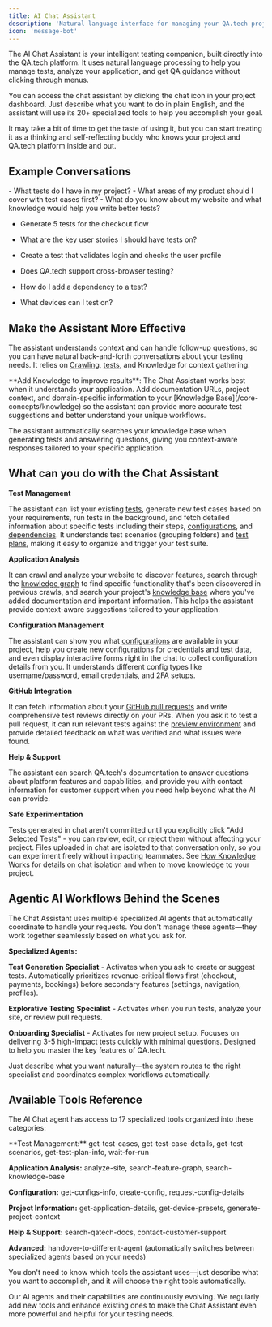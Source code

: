 ```yaml
---
title: AI Chat Assistant
description: 'Natural language interface for managing your QA.tech projects'
icon: 'message-bot'
---
```


The AI Chat Assistant is your intelligent testing companion, built directly into the QA.tech platform. It uses natural language processing to help you manage tests, analyze your application, and get QA guidance without clicking through menus.

You can access the chat assistant by clicking the chat icon in your project dashboard. Just describe what you want to do in plain English, and the assistant will use its 20+ specialized tools to help you accomplish your goal.

It may take a bit of time to get the taste of using it, but you can start treating it as a thinking and self-reflecting buddy who knows your project and QA.tech platform inside and out.

## Example Conversations

<Tip>
- What tests do I have in my project?
- What areas of my product should I cover with test cases first?
- What do you know about my website and what knowledge would help you write better tests?

- Generate 5 tests for the checkout flow
- What are the key user stories I should have tests on?
- Create a test that validates login and checks the user profile

- Does QA.tech support cross-browser testing?
- How do I add a dependency to a test?
- What devices can I test on?
</Tip>


## Make the Assistant More Effective

The assistant understands context and can handle follow-up questions, so you can have natural back-and-forth conversations about your testing needs. It relies on [Crawling](/core-concepts/knowledge-graph), [tests](/core-concepts/tests-and-results), and Knowledge for context gathering. 

<Note>
**Add Knowledge to improve results**: The Chat Assistant works best when it understands your application. Add documentation URLs, project context, and domain-specific information to your [Knowledge Base](/core-concepts/knowledge) so the assistant can provide more accurate test suggestions and better understand your unique workflows.

The assistant automatically searches your knowledge base when generating tests and answering questions, giving you context-aware responses tailored to your specific application.
</Note>

## What can you do with the Chat Assistant

**Test Management**

The assistant can list your existing [tests](/core-concepts/tests-and-results), generate new test cases based on your requirements, run tests in the background, and fetch detailed information about specific tests including their steps, [configurations](/core-concepts/configs), and [dependencies](/core-concepts/dependencies). It understands test scenarios (grouping folders) and [test plans](/core-concepts/test-plans), making it easy to organize and trigger your test suite.

**Application Analysis**

It can crawl and analyze your website to discover features, search through the [knowledge graph](/core-concepts/knowledge-graph) to find specific functionality that's been discovered in previous crawls, and search your project's [knowledge base](/core-concepts/knowledge) where you've added documentation and important information. This helps the assistant provide context-aware suggestions tailored to your application.

**Configuration Management**

The assistant can show you what [configurations](/core-concepts/configs) are available in your project, help you create new configurations for credentials and test data, and even display interactive forms right in the chat to collect configuration details from you. It understands different config types like username/password, email credentials, and 2FA setups.

**GitHub Integration**

It can fetch information about your [GitHub pull requests](/configuration/github) and write comprehensive test reviews directly on your PRs. When you ask it to test a pull request, it can run relevant tests against the [preview environment](/core-concepts/preview-environments) and provide detailed feedback on what was verified and what issues were found.

**Help & Support**

The assistant can search QA.tech's documentation to answer questions about platform features and capabilities, and provide you with contact information for customer support when you need help beyond what the AI can provide.

**Safe Experimentation**

Tests generated in chat aren't committed until you explicitly click "Add Selected Tests" - you can review, edit, or reject them without affecting your project. Files uploaded in chat are isolated to that conversation only, so you can experiment freely without impacting teammates. See [How Knowledge Works](/core-concepts/knowledge#how-knowledge-works) for details on chat isolation and when to move knowledge to your project.

## Agentic AI Workflows Behind the Scenes

The Chat Assistant uses multiple specialized AI agents that automatically coordinate to handle your requests. You don't manage these agents—they work together seamlessly based on what you ask for.

**Specialized Agents:**

**Test Generation Specialist** - Activates when you ask to create or suggest tests. Automatically prioritizes revenue-critical flows first (checkout, payments, bookings) before secondary features (settings, navigation, profiles).

**Explorative Testing Specialist** - Activates when you run tests, analyze your site, or review pull requests.

**Onboarding Specialist** - Activates for new project setup. Focuses on delivering 3-5 high-impact tests quickly with minimal questions. Designed to help you master the key features of QA.tech.

Just describe what you want naturally—the system routes to the right specialist and coordinates complex workflows automatically.

## Available Tools Reference

The AI Chat agent has access to 17 specialized tools organized into these categories:

<Note>
**Test Management:** get-test-cases, get-test-case-details, get-test-scenarios, get-test-plan-info, wait-for-run

**Application Analysis:** analyze-site, search-feature-graph, search-knowledge-base

**Configuration:** get-configs-info, create-config, request-config-details

**Project Information:** get-application-details, get-device-presets, generate-project-context

**Help & Support:** search-qatech-docs, contact-customer-support

**Advanced:** handover-to-different-agent (automatically switches between specialized agents based on your needs)
</Note>

You don't need to know which tools the assistant uses—just describe what you want to accomplish, and it will choose the right tools automatically.

Our AI agents and their capabilities are continuously evolving. We regularly add new tools and enhance existing ones to make the Chat Assistant even more powerful and helpful for your testing needs.